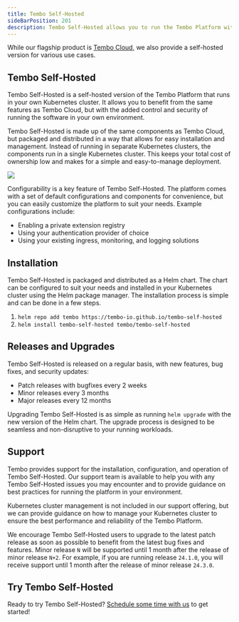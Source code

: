 ```yaml
---
title: Tembo Self-Hosted
sideBarPosition: 201
description: Tembo Self-Hosted allows you to run the Tembo Platform within your own Kubernetes cluster.
---
```



<Callout variant='tip'>
	While our flagship product is <a href="https://cloud.tembo.io">Tembo Cloud</a>,
	we also provide a self-hosted version for various use cases.
</Callout>


## Tembo Self-Hosted

Tembo Self-Hosted is a self-hosted version of the Tembo Platform that runs in your own Kubernetes cluster. It
allows you to benefit from the same features as Tembo Cloud, but with the added control and security of running
the software in your own environment.

Tembo Self-Hosted is made up of the same components as Tembo Cloud, but packaged and distributed in a way that allows for
easy installation and management. Instead of running in separate Kubernetes clusters, the components run in a single
Kubernetes cluster. This keeps your total cost of ownership low and makes for a simple and easy-to-manage deployment.

<img src="/enterprise-software.png" />

Configurability is a key feature of Tembo Self-Hosted. The platform comes with a set of default configurations and
components for convenience, but you can easily customize the platform to suit your needs. Example configurations
include:
- Enabling a private extension registry
- Using your authentication provider of choice
- Using your existing ingress, monitoring, and logging solutions


## Installation

Tembo Self-Hosted is packaged and distributed as a Helm chart. The chart can be configured to suit your needs and installed
in your Kubernetes cluster using the Helm package manager. The installation process is simple and can be done in a few
steps.
1. `helm repo add tembo https://tembo-io.github.io/tembo-self-hosted`
2. `helm install tembo-self-hosted tembo/tembo-self-hosted`


## Releases and Upgrades

Tembo Self-Hosted is released on a regular basis, with new features, bug fixes, and security updates:
- Patch releases with bugfixes every 2 weeks
- Minor releases every 3 months
- Major releases every 12 months

Upgrading Tembo Self-Hosted is as simple as running `helm upgrade` with the new version of the Helm chart. The upgrade
process is designed to be seamless and non-disruptive to your running workloads.


## Support

Tembo provides support for the installation, configuration, and operation of Tembo Self-Hosted. Our support team is
available to help you with any Tembo Self-Hosted issues you may encounter and to provide guidance on best practices for running the
platform in your environment.

Kubernetes cluster management is not included in our support offering, but we can provide
guidance on how to manage your Kubernetes cluster to ensure the best performance and reliability of the Tembo Platform.

We encourage Tembo Self-Hosted users to upgrade to the latest patch release as soon as possible to benefit from the latest
bug fixes and features. Minor release `N` will be supported until 1 month after the release of minor release `N+2`.
For example, if you are running release `24.1.0`, you will receive support until 1 month after the release of minor
release `24.3.0`.


## Try Tembo Self-Hosted
Ready to try Tembo Self-Hosted? [Schedule some time with us](https://calendly.com/ian-tembo) to get
started!
